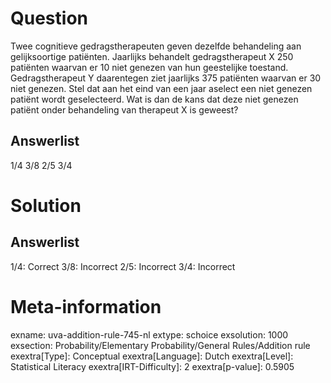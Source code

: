 Question
========

Twee cognitieve gedragstherapeuten geven dezelfde behandeling aan
gelijksoortige patiënten. Jaarlijks behandelt gedragstherapeut X 250
patiënten waarvan er 10 niet genezen van hun geestelijke toestand.
Gedragstherapeut Y daarentegen ziet jaarlijks 375 patiënten waarvan er
30 niet genezen. Stel dat aan het eind van een jaar aselect een niet
genezen patiënt wordt geselecteerd. Wat is dan de kans dat deze niet
genezen patiënt onder behandeling van therapeut X is geweest?

Answerlist
----------

1/4
3/8
2/5
3/4

Solution
========

Answerlist
----------

1/4: Correct
3/8: Incorrect
2/5: Incorrect
3/4: Incorrect

Meta-information
================
exname: uva-addition-rule-745-nl
extype: schoice
exsolution: 1000
exsection: Probability/Elementary Probability/General Rules/Addition rule
exextra[Type]: Conceptual
exextra[Language]: Dutch
exextra[Level]: Statistical Literacy
exextra[IRT-Difficulty]: 2
exextra[p-value]: 0.5905

